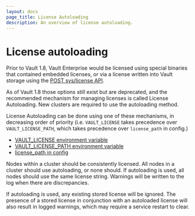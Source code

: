 ```yaml
---
layout: docs
page_title: License Autoloading
description: An overview of license autoloading.
---
```


# License autoloading

Prior to Vault 1.8, Vault Enterprise would be licensed using special binaries
that contained embedded licenses, or via a license written into Vault storage
using the [POST sys/license API](/vault/api-docs/system/license#install-license).

As of Vault 1.8 those options still exist but are deprecated, and the recommended
mechanism for managing licenses is called License Autoloading. New clusters are
required to use the autoloading method.

License Autoloading can be done using one of these mechanisms, in decreasing order
of priority (i.e. `VAULT_LICENSE` takes precedence over `VAULT_LICENSE_PATH`, which
takes precedence over `license_path` in config.)

- [VAULT_LICENSE environment variable](/vault/docs/commands#vault_license)
- [VAULT_LICENSE_PATH environment variable](/vault/docs/commands#vault_license_path)
- [license_path in config](/vault/docs/configuration#license_path)

Nodes within a cluster should be consistently licensed. All nodes in a cluster
should use autoloading, or none should. If autoloading is used, all nodes should
use the same license string. Warnings will be written to the log when there
are discrepancies.

If autoloading is used, any existing stored license will be ignored. The presence
of a stored license in conjunction with an autoloaded license will also result in
logged warnings, which may require a service restart to clear.
